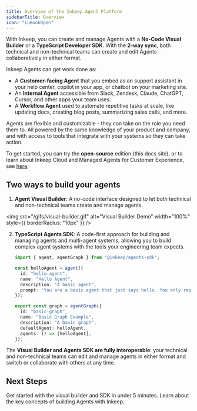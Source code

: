 ```yaml
---
title: Overview of the Inkeep Agent Platform
sidebarTitle: Overview
icon: "LuBookOpen"
---
```


With Inkeep, you can create and manage Agents with a **No-Code Visual Builder** or a **TypeScript Developer SDK**. With the **2-way sync**, both technical and non-technical teams can create and edit Agents collaboratively in either format.

Inkeep Agents can get work done as:
- A **Customer-facing Agent** that you embed as an support assistant in your help center, copilot in your app, or chatbot on your marketing site.
- An **Internal Agent** accessible from Slack, Zendesk, Claude, ChatGPT, Cursor, and other apps your team uses.
- A **Workflow Agent** used to automate repetitive tasks at scale, like updating docs, creating blog posts, summarizing sales calls, and more.

Agents are flexible and customizable - they can take on the role you need them to. All powered by the same knowledge of your product and company, and with access to tools that integrate with your systems so they can take action.

To get started, you can try the **open-source** edition (this docs site), or to learn about Inkeep Cloud and Managed Agents for Customer Experience, see [here](https://inkeep.com/get-started).

## Two ways to build your agents

1. **Agent Visual Builder**: A no-code interface designed to let both technical and non-technical teams create and manage agents.

<img
  src="/gifs/visual-builder.gif"
  alt="Visual Builder Demo"
  width="100%"
  style={{ borderRadius: "10px" }}
/>

2. **TypeScript Agents SDK**: A code-first approach for building and managing agents and multi-agent systems, allowing you to build complex agent systems with the tools your engineering team expects.

   ```typescript
   import { agent, agentGraph } from "@inkeep/agents-sdk";

   const helloAgent = agent({
     id: "hello-agent",
     name: "Hello Agent",
     description: "A basic agent",
     prompt: 'You are a basic agent that just says hello. You only reply with the word "hello", but you may do it in different variations like h3110, h3110w0rld, h3110w0rld! etc...',
   });

   export const graph = agentGraph({
     id: "basic-graph",
     name: "Basic Graph Example",
     description: "A basic graph",
     defaultAgent: helloAgent,
     agents: () => [helloAgent],
   });
   ```

The **Visual Builder and Agents SDK are fully interoperable**: your technical and non-technical teams can edit and manage agents in either format and switch or collaborate with others at any time.

## Next Steps

<Cards>
  <Card title="Follow the Quick Start" icon="LuZap" href="/quick-start">
    Get started with the visual builder and SDK in under 5 minutes.
  </Card>
  <Card title="Conceptual Overview" icon="LuLightbulb" href="/concepts">
    Learn about the key concepts of building Agents with Inkeep.
  </Card>
</Cards>

